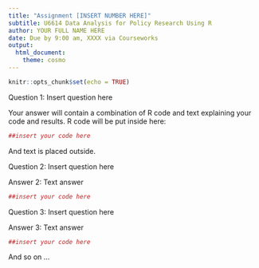 ```yaml
---
title: "Assignment [INSERT NUMBER HERE]"
subtitle: U6614 Data Analysis for Policy Research Using R
author: YOUR FULL NAME HERE
date: Due by 9:00 am, XXXX via Courseworks
output: 
  html_document:
    theme: cosmo
---
```



```r
knitr::opts_chunk$set(echo = TRUE)
```

Question 1: Insert question here

Your answer will contain a combination of R code and text explaining your code and results. R code will be put inside here:

```r
##insert your code here
```

And text is placed outside.  

Question 2: Insert question here

Answer 2: Text answer

```r
##insert your code here
```

Question 3: Insert question here

Answer 3: Text answer

```r
##insert your code here
```

And so on ...